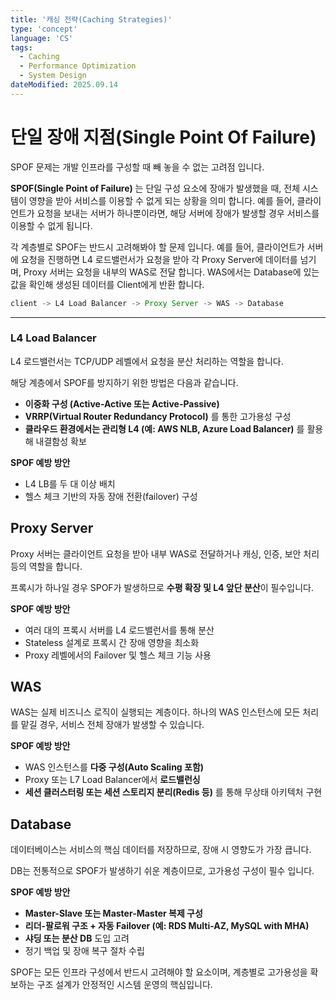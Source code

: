 ```yaml
---
title: '캐싱 전략(Caching Strategies)'
type: 'concept'
language: 'CS'
tags:
  - Caching
  - Performance Optimization
  - System Design
dateModified: 2025.09.14
---
```


# **단일 장애 지점(Single Point Of Failure)**

SPOF 문제는 개발 인프라를 구성할 때 빼 놓을 수 없는 고려점 입니다.

**SPOF(Single Point of Failure)** 는 단일 구성 요소에 장애가 발생했을 때, 전체 시스템이 영향을 받아 서비스를 이용할 수 없게 되는 상황을 의미 합니다.
예를 들어, 클라이언트가 요청을 보내는 서버가 하나뿐이라면, 해당 서버에 장애가 발생할 경우 서비스를 이용할 수 없게 됩니다.

각 계층별로 SPOF는 반드시 고려해봐야 할 문제 입니다.
예를 들어, 클라이언트가 서버에 요청을 진행하면 L4 로드밸런서가 요청을 받아 각 Proxy Server에 데이터를 넘기며, Proxy 서버는 요청을 내부의 WAS로 전달 합니다. WAS에서는 Database에 있는 값을 확인해 생성된 데이터를 Client에게 반환 합니다.

```jsx
client -> L4 Load Balancer -> Proxy Server -> WAS -> Database
```
---

### L4 Load Balancer

L4 로드밸런서는 TCP/UDP 레벨에서 요청을 분산 처리하는 역할을 합니다.

해당 계층에서 SPOF를 방지하기 위한 방법은 다음과 같습니다.

- **이중화 구성 (Active-Active 또는 Active-Passive)**
- **VRRP(Virtual Router Redundancy Protocol)** 를 통한 고가용성 구성
- **클라우드 환경에서는 관리형 L4 (예: AWS NLB, Azure Load Balancer)** 를 활용해 내결함성 확보

**SPOF 예방 방안**

- L4 LB를 두 대 이상 배치
- 헬스 체크 기반의 자동 장애 전환(failover) 구성

## Proxy Server

Proxy 서버는 클라이언트 요청을 받아 내부 WAS로 전달하거나 캐싱, 인증, 보안 처리 등의 역할을 합니다.

프록시가 하나일 경우 SPOF가 발생하므로 **수평 확장 및 L4 앞단 분산**이 필수입니다.

**SPOF 예방 방안**

- 여러 대의 프록시 서버를 L4 로드밸런서를 통해 분산
- Stateless 설계로 프록시 간 장애 영향을 최소화
- Proxy 레벨에서의 Failover 및 헬스 체크 기능 사용

## WAS

WAS는 실제 비즈니스 로직이 실행되는 계층이다. 하나의 WAS 인스턴스에 모든 처리를 맡길 경우, 서비스 전체 장애가 발생할 수 있습니다.

**SPOF 예방 방안**

- WAS 인스턴스를 **다중 구성(Auto Scaling 포함)**
- Proxy 또는 L7 Load Balancer에서 **로드밸런싱**
- **세션 클러스터링 또는 세션 스토리지 분리(Redis 등)** 를 통해 무상태 아키텍처 구현

## Database

데이터베이스는 서비스의 핵심 데이터를 저장하므로, 장애 시 영향도가 가장 큽니다.

DB는 전통적으로 SPOF가 발생하기 쉬운 계층이므로, 고가용성 구성이 필수 입니다.

**SPOF 예방 방안**

- **Master-Slave 또는 Master-Master 복제 구성**
- **리더-팔로워 구조 + 자동 Failover (예: RDS Multi-AZ, MySQL with MHA)**
- **샤딩 또는 분산 DB** 도입 고려
- 정기 백업 및 장애 복구 절차 수립

SPOF는 모든 인프라 구성에서 반드시 고려해야 할 요소이며, 계층별로 고가용성을 확보하는 구조 설계가 안정적인 시스템 운영의 핵심입니다.
